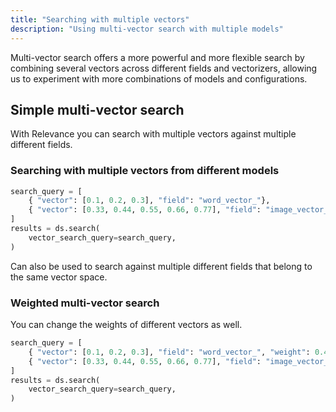 ```yaml
---
title: "Searching with multiple vectors"
description: "Using multi-vector search with multiple models"
---
```


Multi-vector search offers a more powerful and more flexible search by combining several vectors across different fields and vectorizers, allowing us to experiment with more combinations of models and configurations.

## Simple multi-vector search

With Relevance you can search with multiple vectors against multiple different fields.

### Searching with multiple vectors from different models

```python Python
search_query = [
    { "vector": [0.1, 0.2, 0.3], "field": "word_vector_"},
    { "vector": [0.33, 0.44, 0.55, 0.66, 0.77], "field": "image_vector_"}
]
results = ds.search(
    vector_search_query=search_query,
)
```

Can also be used to search against multiple different fields that belong to the same vector space.

### Weighted multi-vector search

You can change the weights of different vectors as well.

```python Python
search_query = [
    { "vector": [0.1, 0.2, 0.3], "field": "word_vector_", "weight": 0.4},
    { "vector": [0.33, 0.44, 0.55, 0.66, 0.77], "field": "image_vector_", "weight":0.6}
]
results = ds.search(
    vector_search_query=search_query,
)
```